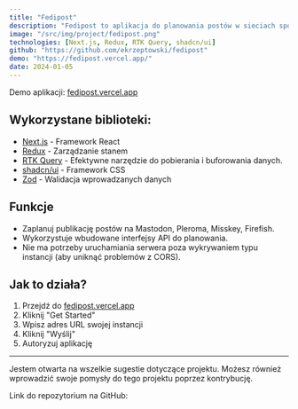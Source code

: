 ```yaml
---
title: "Fedipost"
description: "Fedipost to aplikacja do planowania postów w sieciach społecznościowych fediverse, przy użyciu wbudowanych interfejsów API."
image: "/src/img/project/fedipost.png"
technologies: [Next.js, Redux, RTK Query, shadcn/ui]
github: "https://github.com/ekrzeptowski/fedipost"
demo: "https://fedipost.vercel.app/"
date: 2024-01-05
---
```



Demo aplikacji: [fedipost.vercel.app](https://fedipost.vercel.app/)

## Wykorzystane biblioteki:

- [Next.js](https://nextjs.org/) - Framework React
- [Redux](https://redux.js.org/) - Zarządzanie stanem
- [RTK Query](https://redux-toolkit.js.org/rtk-query/overview) - Efektywne narzędzie do pobierania i buforowania danych.
- [shadcn/ui](https://ui.shadcn.com/) - Framework CSS
- [Zod](https://zod.dev/) - Walidacja wprowadzanych danych

## Funkcje

- Zaplanuj publikację postów na Mastodon, Pleroma, Misskey, Firefish.
- Wykorzystuje wbudowane interfejsy API do planowania.
- Nie ma potrzeby uruchamiania serwera poza wykrywaniem typu instancji (aby uniknąć problemów z CORS).

## Jak to działa?

1. Przejdź do [fedipost.vercel.app](https://fedipost.vercel.app/)
2. Kliknij "Get Started"
3. Wpisz adres URL swojej instancji
4. Kliknij "Wyślij"
5. Autoryzuj aplikację

---

Jestem otwarta na wszelkie sugestie dotyczące projektu. Możesz również wprowadzić swoje pomysły do tego projektu poprzez kontrybucję.

Link do repozytorium na GitHub:

<GithubRepo repo="ekrzeptowski/fedipost" />
